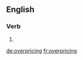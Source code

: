 ==English==

===Verb===
{{head|en}}

# {{present participle of|overprice}}

[[de:overpricing]]
[[fr:overpricing]]